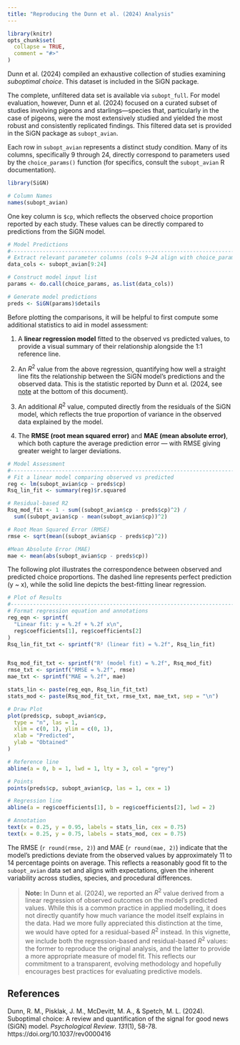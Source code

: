 ```yaml
---
title: "Reproducing the Dunn et al. (2024) Analysis"
---
```


```r
library(knitr)
opts_chunk$set(
  collapse = TRUE,
  comment = "#>"
)
```

Dunn et al. (2024) compiled an exhaustive collection of studies examining *suboptimal choice*. This dataset is included in the SiGN package.

The complete, unfiltered data set is available via `subopt_full`. For model evaluation, however, Dunn et al. (2024) focused on a curated subset of studies involving pigeons and starlings—species that, particularly in the case of pigeons, were the most extensively studied and yielded the most robust and consistently replicated findings. This filtered data set is provided in the SiGN package as `subopt_avian`.

Each row in `subopt_avian` represents a distinct study condition. Many of its columns, specifically 9 through 24, directly correspond to parameters used by the `choice_params()` function (for specifics, consult the `subopt_avian` R documentation).

```r
library(SiGN)

# Column Names
names(subopt_avian)
```

One key column is `$cp`, which reflects the observed choice proportion reported by each study. These values can be directly compared to predictions from the SiGN model.

```r
# Model Predictions
#-------------------------------------------------------------------------------
# Extract relevant parameter columns (cols 9–24 align with choice_params())
data_cols <- subopt_avian[9:24]

# Construct model input list
params <- do.call(choice_params, as.list(data_cols))

# Generate model predictions
preds <- SiGN(params)$details
```

Before plotting the comparisons, it will be helpful to first compute some additional statistics to aid in model assessment:

1. A **linear regression model** fitted to the observed vs predicted values, to provide a visual summary of their relationship alongside the 1:1 reference line.

2. An $R^2$ value from the above regression, quantifying how well a straight line fits the relationship between the SiGN model's predictions and the observed data. This is the statistic reported by Dunn et al. (2024, see [note](#residual-r2) at the bottom of this document).

3. An additional $R^2$ value, computed directly from the residuals of the SiGN model, which reflects the true proportion of variance in the observed data explained by the model.

4. The **RMSE (root mean squared error)** and **MAE (mean absolute error)**, which both capture the average prediction error — with RMSE giving greater weight to larger deviations.

```r
# Model Assessment
#-------------------------------------------------------------------------------
# Fit a linear model comparing observed vs predicted
reg <- lm(subopt_avian$cp ~ preds$cp)
Rsq_lin_fit <- summary(reg)$r.squared

# Residual-based R2
Rsq_mod_fit <- 1 - sum((subopt_avian$cp - preds$cp)^2) / 
  sum((subopt_avian$cp - mean(subopt_avian$cp))^2)

# Root Mean Squared Error (RMSE)
rmse <- sqrt(mean((subopt_avian$cp - preds$cp)^2))

#Mean Absolute Error (MAE)
mae <- mean(abs(subopt_avian$cp - preds$cp))
```

The following plot illustrates the correspondence between observed and predicted choice proportions. The dashed line represents perfect prediction (y ~ x), while the solid line depicts the best-fitting linear regression.

```r
# Plot of Results
#-------------------------------------------------------------------------------
# Format regression equation and annotations
reg_eqn <- sprintf(
  "Linear fit: y = %.2f + %.2f x\n",
  reg$coefficients[1], reg$coefficients[2]
)
Rsq_lin_fit_txt <- sprintf("R² (linear fit) = %.2f", Rsq_lin_fit)


Rsq_mod_fit_txt <- sprintf("R² (model fit) = %.2f", Rsq_mod_fit)
rmse_txt <- sprintf("RMSE = %.2f", rmse)
mae_txt <- sprintf("MAE = %.2f", mae)

stats_lin <- paste(reg_eqn, Rsq_lin_fit_txt)
stats_mod <- paste(Rsq_mod_fit_txt, rmse_txt, mae_txt, sep = "\n")

# Draw Plot
plot(preds$cp, subopt_avian$cp,
  type = "n", las = 1,
  xlim = c(0, 1), ylim = c(0, 1),
  xlab = "Predicted",
  ylab = "Obtained"
)

# Reference line
abline(a = 0, b = 1, lwd = 1, lty = 3, col = "grey")

# Points
points(preds$cp, subopt_avian$cp, las = 1, cex = 1)

# Regression line
abline(a = reg$coefficients[1], b = reg$coefficients[2], lwd = 2)

# Annotation
text(x = 0.25, y = 0.95, labels = stats_lin, cex = 0.75)
text(x = 0.25, y = 0.75, labels = stats_mod, cex = 0.75)
```

The RMSE (`r round(rmse, 2)`) and MAE (`r round(mae, 2)`) indicate that the model's predictions deviate from the observed values by approximately 11 to 14 percentage points on average. This reflects a reasonably good fit to the `subopt_avian` data set and aligns with expectations, given the inherent variability across studies, species, and procedural differences.

> **Note:**<span id="residual-r2"></span>
> In Dunn et al. (2024), we reported an $R^2$ value derived from a linear regression of observed outcomes on the model's predicted values. While this is a common practice in applied modelling, it does not directly quantify how much variance the model itself explains in the data. Had we more fully appreciated this distinction at the time, we would have opted for a residual-based $R^2$ instead. In this vignette, we include both the regression-based and residual-based $R^2$ values: the former to reproduce the original analysis, and the latter to provide a more appropriate measure of model fit. This reflects our commitment to a transparent, evolving methodology and hopefully encourages best practices for evaluating predictive models.

## References

Dunn, R. M., Pisklak, J. M., McDevitt, M. A., & Spetch, M. L. (2024). Suboptimal choice: A review and quantification of the signal for good news (SiGN) model. *Psychological Review*. *131*(1), 58-78. https://doi.org/10.1037/rev0000416

